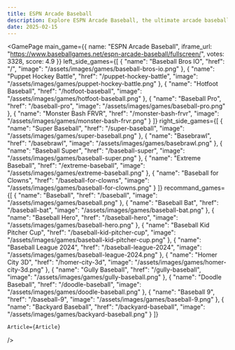 ```yaml
---
title: ESPN Arcade Baseball
description: Explore ESPN Arcade Baseball, the ultimate arcade baseball game. Learn about gameplay, controls, strategies, and innovative features in this comprehensive guide on ESPN arcade baseball unblocked and more.
date: 2025-02-15
---
```


  
<GamePage 
    main_game={{
    name: "ESPN Arcade Baseball",
    iframe_url: "https://www.baseballgames.net/espn-arcade-baseball/fullscreen/",
    votes: 3328,
    score: 4.9
}} 
 left_side_games={[
    {
        "name": "Baseball Bros IO",
        "href": "/",
        "image": "/assets/images/games/baseball-bros-io.png"
    },
    {
        "name": "Puppet Hockey Battle",
        "href": "/puppet-hockey-battle",
        "image": "/assets/images/games/puppet-hockey-battle.png"
    },
    {
        "name": "Hotfoot Baseball",
        "href": "/hotfoot-baseball",
        "image": "/assets/images/games/hotfoot-baseball.png"
    },
    {
        "name": "Baseball Pro",
        "href": "/baseball-pro",
        "image": "/assets/images/games/baseball-pro.png"
    },
    {
        "name": "Monster Bash FRVR",
        "href": "/monster-bash-frvr",
        "image": "/assets/images/games/monster-bash-frvr.png"
    }
    ]}
    right_side_games={[
    {
        "name": "Super Baseball",
        "href": "/super-baseball",
        "image": "/assets/images/games/super-baseball.png"
    },
    {
        "name": "Basebrawl",
        "href": "/basebrawl",
        "image": "/assets/images/games/basebrawl.png"
    },
    {
        "name": "Baseball Super",
        "href": "/baseball-super",
        "image": "/assets/images/games/baseball-super.png"
    },
    {
        "name": "Extreme Baseball",
        "href": "/extreme-baseball",
        "image": "/assets/images/games/extreme-baseball.png"
    },
    {
        "name": "Baseball for Clowns",
        "href": "/baseball-for-clowns",
        "image": "/assets/images/games/baseball-for-clowns.png"
    }
    ]}
    recommand_games={[
    {
        "name": "Baseball",
        "href": "/baseball",
        "image": "/assets/images/games/baseball.png"
    },
    {
        "name": "Baseball Bat",
        "href": "/baseball-bat",
        "image": "/assets/images/games/baseball-bat.png"
    },
    {
        "name": "Baseball Hero",
        "href": "/baseball-hero",
        "image": "/assets/images/games/baseball-hero.png"
    },
    {
        "name": "Baseball Kid Pitcher Cup",
        "href": "/baseball-kid-pitcher-cup",
        "image": "/assets/images/games/baseball-kid-pitcher-cup.png"
    },
    {
        "name": "Baseball League 2024",
        "href": "/baseball-league-2024",
        "image": "/assets/images/games/baseball-league-2024.png"
    },
    {
        "name": "Homer City 3D",
        "href": "/homer-city-3d",
        "image": "/assets/images/games/homer-city-3d.png"
    },
    {
        "name": "Gully Baseball",
        "href": "/gully-baseball",
        "image": "/assets/images/games/gully-baseball.png"
    },
    {
        "name": "Doodle Baseball",
        "href": "/doodle-baseball",
        "image": "/assets/images/games/doodle-baseball.png"
    },
    {
        "name": "Baseball 9",
        "href": "/baseball-9",
        "image": "/assets/images/games/baseball-9.png"
    },
    {
        "name": "Backyard Baseball",
         "href": "/backyard-baseball",
        "image": "/assets/images/games/backyard-baseball.png"
    }
    ]}

    Article={Article}
 />